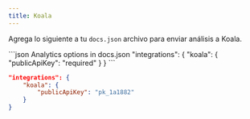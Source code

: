 ```yaml
---
title: Koala
---
```


Agrega lo siguiente a tu `docs.json` archivo para enviar análisis a Koala.

<CodeGroup>
  ```json Analytics options in docs.json
  "integrations": {
      "koala": {
          "publicApiKey": "required"
      }
  }
  ```

  ```json Example
  "integrations": {
      "koala": {
          "publicApiKey": "pk_1a1882"
      }
  }
  ```
</CodeGroup>

